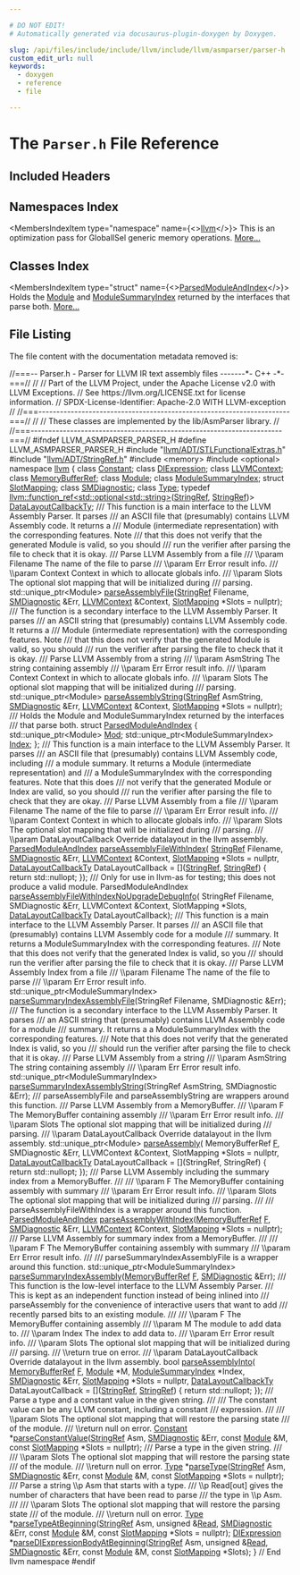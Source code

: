 ```yaml
---

# DO NOT EDIT!
# Automatically generated via docusaurus-plugin-doxygen by Doxygen.

slug: /api/files/include/include/llvm/include/llvm/asmparser/parser-h
custom_edit_url: null
keywords:
  - doxygen
  - reference
  - file

---
```





# The `Parser.h` File Reference

<DoxygenPage pluginConfig={pluginConfig}>



## Included Headers

<IncludesList>
<IncludesListItem
  filePath="llvm/ADT/STLFunctionalExtras.h"
  permalink="/docs/api/files/include/include/llvm/include/llvm/adt/stlfunctionalextras-h"
  isLocal="true" />
<IncludesListItem
  filePath="llvm/ADT/StringRef.h"
  permalink="/docs/api/files/include/include/llvm/include/llvm/adt/stringref-h"
  isLocal="true" />
<IncludesListItem
  filePath="memory"
  permalink=""
  isLocal="false" />
<IncludesListItem
  filePath="optional"
  permalink=""
  isLocal="false" />
</IncludesList>

## Namespaces Index

<MembersIndex>

<MembersIndexItem
  type="namespace"
  name={<><a href="/docs/api/namespaces/llvm">llvm</a></>}>
This is an optimization pass for GlobalISel generic memory operations. <a href="/docs/api/namespaces/llvm/#details">More...</a>
</MembersIndexItem>

</MembersIndex>

## Classes Index

<MembersIndex>

<MembersIndexItem
  type="struct"
  name={<><a href="/docs/api/structs/llvm/parsedmoduleandindex">ParsedModuleAndIndex</a></>}>
Holds the <a href="/docs/api/classes/llvm/module">Module</a> and <a href="/docs/api/classes/llvm/modulesummaryindex">ModuleSummaryIndex</a> returned by the interfaces that parse both. <a href="/docs/api/structs/llvm/parsedmoduleandindex/#details">More...</a>
</MembersIndexItem>

</MembersIndex>


## File Listing

The file content with the documentation metadata removed is:

<ProgramListing>

<Link id="l00001" /><CodeLine lineNumber="1"><Highlight kind="comment">//===-- Parser.h - Parser for LLVM IR text assembly files -------&#42;- C++ -&#42;-===//</Highlight><Highlight kind="normal"></Highlight></CodeLine>
<Link id="l00002" /><CodeLine lineNumber="2"><Highlight kind="normal"></Highlight><Highlight kind="comment">//</Highlight><Highlight kind="normal"></Highlight></CodeLine>
<Link id="l00003" /><CodeLine lineNumber="3"><Highlight kind="normal"></Highlight><Highlight kind="comment">// Part of the LLVM Project, under the Apache License v2.0 with LLVM Exceptions.</Highlight><Highlight kind="normal"></Highlight></CodeLine>
<Link id="l00004" /><CodeLine lineNumber="4"><Highlight kind="normal"></Highlight><Highlight kind="comment">// See https://llvm.org/LICENSE.txt for license information.</Highlight><Highlight kind="normal"></Highlight></CodeLine>
<Link id="l00005" /><CodeLine lineNumber="5"><Highlight kind="normal"></Highlight><Highlight kind="comment">// SPDX-License-Identifier: Apache-2.0 WITH LLVM-exception</Highlight><Highlight kind="normal"></Highlight></CodeLine>
<Link id="l00006" /><CodeLine lineNumber="6"><Highlight kind="normal"></Highlight><Highlight kind="comment">//</Highlight><Highlight kind="normal"></Highlight></CodeLine>
<Link id="l00007" /><CodeLine lineNumber="7"><Highlight kind="normal"></Highlight><Highlight kind="comment">//===----------------------------------------------------------------------===//</Highlight><Highlight kind="normal"></Highlight></CodeLine>
<Link id="l00008" /><CodeLine lineNumber="8"><Highlight kind="normal"></Highlight><Highlight kind="comment">//</Highlight><Highlight kind="normal"></Highlight></CodeLine>
<Link id="l00009" /><CodeLine lineNumber="9"><Highlight kind="normal"></Highlight><Highlight kind="comment">//  These classes are implemented by the lib/AsmParser library.</Highlight><Highlight kind="normal"></Highlight></CodeLine>
<Link id="l00010" /><CodeLine lineNumber="10"><Highlight kind="normal"></Highlight><Highlight kind="comment">//</Highlight><Highlight kind="normal"></Highlight></CodeLine>
<Link id="l00011" /><CodeLine lineNumber="11"><Highlight kind="normal"></Highlight><Highlight kind="comment">//===----------------------------------------------------------------------===//</Highlight><Highlight kind="normal"></Highlight></CodeLine>
<Link id="l00012" /><CodeLine lineNumber="12"><Highlight kind="normal"></Highlight></CodeLine>
<Link id="l00013" /><CodeLine lineNumber="13"><Highlight kind="normal"></Highlight><Highlight kind="preprocessor">#ifndef LLVM&#95;ASMPARSER&#95;PARSER&#95;H</Highlight><Highlight kind="normal"></Highlight></CodeLine>
<Link id="l00014" /><CodeLine lineNumber="14"><Highlight kind="normal"></Highlight><Highlight kind="preprocessor">#define LLVM&#95;ASMPARSER&#95;PARSER&#95;H</Highlight><Highlight kind="normal"></Highlight></CodeLine>
<Link id="l00015" /><CodeLine lineNumber="15"><Highlight kind="normal"></Highlight></CodeLine>
<Link id="l00016" /><CodeLine lineNumber="16"><Highlight kind="normal"></Highlight><Highlight kind="preprocessor">#include &quot;<a href="/docs/api/files/include/include/llvm/include/llvm/adt/stlfunctionalextras-h">llvm/ADT/STLFunctionalExtras.h</a>&quot;</Highlight><Highlight kind="normal"></Highlight></CodeLine>
<Link id="l00017" /><CodeLine lineNumber="17"><Highlight kind="normal"></Highlight><Highlight kind="preprocessor">#include &quot;<a href="/docs/api/files/include/include/llvm/include/llvm/adt/stringref-h">llvm/ADT/StringRef.h</a>&quot;</Highlight><Highlight kind="normal"></Highlight></CodeLine>
<Link id="l00018" /><CodeLine lineNumber="18"><Highlight kind="normal"></Highlight><Highlight kind="preprocessor">#include &lt;memory&gt;</Highlight><Highlight kind="normal"></Highlight></CodeLine>
<Link id="l00019" /><CodeLine lineNumber="19"><Highlight kind="normal"></Highlight><Highlight kind="preprocessor">#include &lt;optional&gt;</Highlight><Highlight kind="normal"></Highlight></CodeLine>
<Link id="l00020" /><CodeLine lineNumber="20"><Highlight kind="normal"></Highlight></CodeLine>
<Link id="l00021" /><CodeLine lineNumber="21"><Highlight kind="normal"></Highlight><Highlight kind="keyword">namespace </Highlight><Highlight kind="normal"><a href="/docs/api/namespaces/llvm">llvm</a> &#123;</Highlight></CodeLine>
<Link id="l00022" /><CodeLine lineNumber="22"><Highlight kind="normal"></Highlight></CodeLine>
<Link id="l00023" /><CodeLine lineNumber="23"><Highlight kind="normal"></Highlight><Highlight kind="keyword">class </Highlight><Highlight kind="normal"><a href="/docs/api/classes/llvm/constant">Constant</a>;</Highlight></CodeLine>
<Link id="l00024" /><CodeLine lineNumber="24"><Highlight kind="normal"></Highlight><Highlight kind="keyword">class </Highlight><Highlight kind="normal"><a href="/docs/api/classes/llvm/diexpression">DIExpression</a>;</Highlight></CodeLine>
<Link id="l00025" /><CodeLine lineNumber="25"><Highlight kind="normal"></Highlight><Highlight kind="keyword">class </Highlight><Highlight kind="normal"><a href="/docs/api/classes/llvm/llvmcontext">LLVMContext</a>;</Highlight></CodeLine>
<Link id="l00026" /><CodeLine lineNumber="26"><Highlight kind="normal"></Highlight><Highlight kind="keyword">class </Highlight><Highlight kind="normal"><a href="/docs/api/classes/llvm/memorybufferref">MemoryBufferRef</a>;</Highlight></CodeLine>
<Link id="l00027" /><CodeLine lineNumber="27"><Highlight kind="normal"></Highlight><Highlight kind="keyword">class </Highlight><Highlight kind="normal"><a href="/docs/api/classes/llvm/module">Module</a>;</Highlight></CodeLine>
<Link id="l00028" /><CodeLine lineNumber="28"><Highlight kind="normal"></Highlight><Highlight kind="keyword">class </Highlight><Highlight kind="normal"><a href="/docs/api/classes/llvm/modulesummaryindex">ModuleSummaryIndex</a>;</Highlight></CodeLine>
<Link id="l00029" /><CodeLine lineNumber="29"><Highlight kind="normal"></Highlight><Highlight kind="keyword">struct </Highlight><Highlight kind="normal"><a href="/docs/api/structs/llvm/slotmapping">SlotMapping</a>;</Highlight></CodeLine>
<Link id="l00030" /><CodeLine lineNumber="30"><Highlight kind="normal"></Highlight><Highlight kind="keyword">class </Highlight><Highlight kind="normal"><a href="/docs/api/classes/llvm/smdiagnostic">SMDiagnostic</a>;</Highlight></CodeLine>
<Link id="l00031" /><CodeLine lineNumber="31"><Highlight kind="normal"></Highlight><Highlight kind="keyword">class </Highlight><Highlight kind="normal"><a href="/docs/api/classes/llvm/type">Type</a>;</Highlight></CodeLine>
<Link id="l00032" /><CodeLine lineNumber="32"><Highlight kind="normal"></Highlight></CodeLine>
<Link id="l00033" /><CodeLine lineNumber="33"><Highlight kind="normal"></Highlight><Highlight kind="keyword">typedef</Highlight><Highlight kind="normal"> <a href="/docs/api/classes/llvm/function-ref">llvm::function&#95;ref&lt;std::optional&lt;std::string&gt;</a>(<a href="/docs/api/classes/llvm/stringref">StringRef</a>, <a href="/docs/api/classes/llvm/stringref">StringRef</a>)&gt;</Highlight></CodeLine>
<Link id="l00034" /><CodeLine lineNumber="34" lineLink="/docs/api/namespaces/llvm/#aa50ec5faa5aae091f99b0f840f58a379"><Highlight kind="normal">    <a href="/docs/api/namespaces/llvm/#aa50ec5faa5aae091f99b0f840f58a379">DataLayoutCallbackTy</a>;</Highlight></CodeLine>
<Link id="l00035" /><CodeLine lineNumber="35"><Highlight kind="normal"></Highlight><Highlight kind="comment"></Highlight></CodeLine>
<Link id="l00036" /><CodeLine lineNumber="36"><Highlight kind="comment">/// This function is a main interface to the LLVM Assembly Parser. It parses</Highlight></CodeLine>
<Link id="l00037" /><CodeLine lineNumber="37"><Highlight kind="comment">/// an ASCII file that (presumably) contains LLVM Assembly code. It returns a</Highlight></CodeLine>
<Link id="l00038" /><CodeLine lineNumber="38"><Highlight kind="comment">/// Module (intermediate representation) with the corresponding features. Note</Highlight></CodeLine>
<Link id="l00039" /><CodeLine lineNumber="39"><Highlight kind="comment">/// that this does not verify that the generated Module is valid, so you should</Highlight></CodeLine>
<Link id="l00040" /><CodeLine lineNumber="40"><Highlight kind="comment">/// run the verifier after parsing the file to check that it is okay.</Highlight></CodeLine>
<Link id="l00041" /><CodeLine lineNumber="41"><Highlight kind="comment">/// Parse LLVM Assembly from a file</Highlight></CodeLine>
<Link id="l00042" /><CodeLine lineNumber="42"><Highlight kind="comment">/// \\param Filename The name of the file to parse</Highlight></CodeLine>
<Link id="l00043" /><CodeLine lineNumber="43"><Highlight kind="comment">/// \\param Err Error result info.</Highlight></CodeLine>
<Link id="l00044" /><CodeLine lineNumber="44"><Highlight kind="comment">/// \\param Context Context in which to allocate globals info.</Highlight></CodeLine>
<Link id="l00045" /><CodeLine lineNumber="45"><Highlight kind="comment">/// \\param Slots The optional slot mapping that will be initialized during</Highlight></CodeLine>
<Link id="l00046" /><CodeLine lineNumber="46"><Highlight kind="comment">///              parsing.</Highlight><Highlight kind="normal"></Highlight></CodeLine>
<Link id="l00047" /><CodeLine lineNumber="47"><Highlight kind="normal">std::unique&#95;ptr&lt;Module&gt; <a href="/docs/api/namespaces/llvm/#ab9a2a0bea39c1731326a7e3504cba4da">parseAssemblyFile</a>(<a href="/docs/api/classes/llvm/stringref">StringRef</a> Filename, <a href="/docs/api/classes/llvm/smdiagnostic">SMDiagnostic</a> &amp;Err,</Highlight></CodeLine>
<Link id="l00048" /><CodeLine lineNumber="48"><Highlight kind="normal">                                          <a href="/docs/api/classes/llvm/llvmcontext">LLVMContext</a> &amp;Context,</Highlight></CodeLine>
<Link id="l00049" /><CodeLine lineNumber="49"><Highlight kind="normal">                                          <a href="/docs/api/structs/llvm/slotmapping">SlotMapping</a> &#42;Slots = </Highlight><Highlight kind="keyword">nullptr</Highlight><Highlight kind="normal">);</Highlight></CodeLine>
<Link id="l00050" /><CodeLine lineNumber="50"><Highlight kind="normal"></Highlight><Highlight kind="comment"></Highlight></CodeLine>
<Link id="l00051" /><CodeLine lineNumber="51"><Highlight kind="comment">/// The function is a secondary interface to the LLVM Assembly Parser. It parses</Highlight></CodeLine>
<Link id="l00052" /><CodeLine lineNumber="52"><Highlight kind="comment">/// an ASCII string that (presumably) contains LLVM Assembly code. It returns a</Highlight></CodeLine>
<Link id="l00053" /><CodeLine lineNumber="53"><Highlight kind="comment">/// Module (intermediate representation) with the corresponding features. Note</Highlight></CodeLine>
<Link id="l00054" /><CodeLine lineNumber="54"><Highlight kind="comment">/// that this does not verify that the generated Module is valid, so you should</Highlight></CodeLine>
<Link id="l00055" /><CodeLine lineNumber="55"><Highlight kind="comment">/// run the verifier after parsing the file to check that it is okay.</Highlight></CodeLine>
<Link id="l00056" /><CodeLine lineNumber="56"><Highlight kind="comment">/// Parse LLVM Assembly from a string</Highlight></CodeLine>
<Link id="l00057" /><CodeLine lineNumber="57"><Highlight kind="comment">/// \\param AsmString The string containing assembly</Highlight></CodeLine>
<Link id="l00058" /><CodeLine lineNumber="58"><Highlight kind="comment">/// \\param Err Error result info.</Highlight></CodeLine>
<Link id="l00059" /><CodeLine lineNumber="59"><Highlight kind="comment">/// \\param Context Context in which to allocate globals info.</Highlight></CodeLine>
<Link id="l00060" /><CodeLine lineNumber="60"><Highlight kind="comment">/// \\param Slots The optional slot mapping that will be initialized during</Highlight></CodeLine>
<Link id="l00061" /><CodeLine lineNumber="61"><Highlight kind="comment">///              parsing.</Highlight><Highlight kind="normal"></Highlight></CodeLine>
<Link id="l00062" /><CodeLine lineNumber="62"><Highlight kind="normal">std::unique&#95;ptr&lt;Module&gt; <a href="/docs/api/namespaces/llvm/#a3530097f4163a76e874c50ef0b9b99d1">parseAssemblyString</a>(<a href="/docs/api/classes/llvm/stringref">StringRef</a> AsmString,</Highlight></CodeLine>
<Link id="l00063" /><CodeLine lineNumber="63"><Highlight kind="normal">                                            <a href="/docs/api/classes/llvm/smdiagnostic">SMDiagnostic</a> &amp;Err,</Highlight></CodeLine>
<Link id="l00064" /><CodeLine lineNumber="64"><Highlight kind="normal">                                            <a href="/docs/api/classes/llvm/llvmcontext">LLVMContext</a> &amp;Context,</Highlight></CodeLine>
<Link id="l00065" /><CodeLine lineNumber="65"><Highlight kind="normal">                                            <a href="/docs/api/structs/llvm/slotmapping">SlotMapping</a> &#42;Slots = </Highlight><Highlight kind="keyword">nullptr</Highlight><Highlight kind="normal">);</Highlight></CodeLine>
<Link id="l00066" /><CodeLine lineNumber="66"><Highlight kind="normal"></Highlight><Highlight kind="comment"></Highlight></CodeLine>
<Link id="l00067" /><CodeLine lineNumber="67"><Highlight kind="comment">/// Holds the Module and ModuleSummaryIndex returned by the interfaces</Highlight></CodeLine>
<Link id="l00068" /><CodeLine lineNumber="68"><Highlight kind="comment">/// that parse both.</Highlight><Highlight kind="normal"></Highlight></CodeLine>
<Link id="l00069" /><CodeLine lineNumber="69" lineLink="/docs/api/structs/llvm/parsedmoduleandindex"><Highlight kind="normal"></Highlight><Highlight kind="keyword">struct </Highlight><Highlight kind="normal"><a href="/docs/api/structs/llvm/parsedmoduleandindex">ParsedModuleAndIndex</a> &#123;</Highlight></CodeLine>
<Link id="l00070" /><CodeLine lineNumber="70" lineLink="/docs/api/structs/llvm/parsedmoduleandindex/#a64ffe2aab2c4e490cce19db1a2c134fa"><Highlight kind="normal">  std::unique&#95;ptr&lt;Module&gt; <a href="/docs/api/structs/llvm/parsedmoduleandindex/#a64ffe2aab2c4e490cce19db1a2c134fa">Mod</a>;</Highlight></CodeLine>
<Link id="l00071" /><CodeLine lineNumber="71" lineLink="/docs/api/structs/llvm/parsedmoduleandindex/#a958746b942b5084c818a6b6618ea8d67"><Highlight kind="normal">  std::unique&#95;ptr&lt;ModuleSummaryIndex&gt; <a href="/docs/api/structs/llvm/parsedmoduleandindex/#a958746b942b5084c818a6b6618ea8d67">Index</a>;</Highlight></CodeLine>
<Link id="l00072" /><CodeLine lineNumber="72"><Highlight kind="normal">&#125;;</Highlight></CodeLine>
<Link id="l00073" /><CodeLine lineNumber="73"><Highlight kind="normal"></Highlight><Highlight kind="comment"></Highlight></CodeLine>
<Link id="l00074" /><CodeLine lineNumber="74"><Highlight kind="comment">/// This function is a main interface to the LLVM Assembly Parser. It parses</Highlight></CodeLine>
<Link id="l00075" /><CodeLine lineNumber="75"><Highlight kind="comment">/// an ASCII file that (presumably) contains LLVM Assembly code, including</Highlight></CodeLine>
<Link id="l00076" /><CodeLine lineNumber="76"><Highlight kind="comment">/// a module summary. It returns a Module (intermediate representation) and</Highlight></CodeLine>
<Link id="l00077" /><CodeLine lineNumber="77"><Highlight kind="comment">/// a ModuleSummaryIndex with the corresponding features. Note that this does</Highlight></CodeLine>
<Link id="l00078" /><CodeLine lineNumber="78"><Highlight kind="comment">/// not verify that the generated Module or Index are valid, so you should</Highlight></CodeLine>
<Link id="l00079" /><CodeLine lineNumber="79"><Highlight kind="comment">/// run the verifier after parsing the file to check that they are okay.</Highlight></CodeLine>
<Link id="l00080" /><CodeLine lineNumber="80"><Highlight kind="comment">/// Parse LLVM Assembly from a file</Highlight></CodeLine>
<Link id="l00081" /><CodeLine lineNumber="81"><Highlight kind="comment">/// \\param Filename The name of the file to parse</Highlight></CodeLine>
<Link id="l00082" /><CodeLine lineNumber="82"><Highlight kind="comment">/// \\param Err Error result info.</Highlight></CodeLine>
<Link id="l00083" /><CodeLine lineNumber="83"><Highlight kind="comment">/// \\param Context Context in which to allocate globals info.</Highlight></CodeLine>
<Link id="l00084" /><CodeLine lineNumber="84"><Highlight kind="comment">/// \\param Slots The optional slot mapping that will be initialized during</Highlight></CodeLine>
<Link id="l00085" /><CodeLine lineNumber="85"><Highlight kind="comment">///              parsing.</Highlight></CodeLine>
<Link id="l00086" /><CodeLine lineNumber="86"><Highlight kind="comment">/// \\param DataLayoutCallback Override datalayout in the llvm assembly.</Highlight><Highlight kind="normal"></Highlight></CodeLine>
<Link id="l00087" /><CodeLine lineNumber="87"><Highlight kind="normal"><a href="/docs/api/structs/llvm/parsedmoduleandindex">ParsedModuleAndIndex</a> <a href="/docs/api/namespaces/llvm/#af25a236164a597a9e9ceb43a4f5cfd1b">parseAssemblyFileWithIndex</a>(</Highlight></CodeLine>
<Link id="l00088" /><CodeLine lineNumber="88"><Highlight kind="normal">    <a href="/docs/api/classes/llvm/stringref">StringRef</a> Filename, <a href="/docs/api/classes/llvm/smdiagnostic">SMDiagnostic</a> &amp;Err, <a href="/docs/api/classes/llvm/llvmcontext">LLVMContext</a> &amp;Context,</Highlight></CodeLine>
<Link id="l00089" /><CodeLine lineNumber="89"><Highlight kind="normal">    <a href="/docs/api/structs/llvm/slotmapping">SlotMapping</a> &#42;Slots = </Highlight><Highlight kind="keyword">nullptr</Highlight><Highlight kind="normal">,</Highlight></CodeLine>
<Link id="l00090" /><CodeLine lineNumber="90"><Highlight kind="normal">    <a href="/docs/api/namespaces/llvm/#aa50ec5faa5aae091f99b0f840f58a379">DataLayoutCallbackTy</a> DataLayoutCallback = &#91;&#93;(<a href="/docs/api/classes/llvm/stringref">StringRef</a>, <a href="/docs/api/classes/llvm/stringref">StringRef</a>) &#123;</Highlight></CodeLine>
<Link id="l00091" /><CodeLine lineNumber="91"><Highlight kind="normal">      </Highlight><Highlight kind="keywordflow">return</Highlight><Highlight kind="normal"> std::nullopt;</Highlight></CodeLine>
<Link id="l00092" /><CodeLine lineNumber="92"><Highlight kind="normal">    &#125;);</Highlight></CodeLine>
<Link id="l00093" /><CodeLine lineNumber="93"><Highlight kind="normal"></Highlight><Highlight kind="comment"></Highlight></CodeLine>
<Link id="l00094" /><CodeLine lineNumber="94"><Highlight kind="comment">/// Only for use in llvm-as for testing; this does not produce a valid module.</Highlight><Highlight kind="normal"></Highlight></CodeLine>
<Link id="l00095" /><CodeLine lineNumber="95"><Highlight kind="normal">ParsedModuleAndIndex <a href="/docs/api/namespaces/llvm/#a75d2ae4c1e49335253a2569d4dcd98ec">parseAssemblyFileWithIndexNoUpgradeDebugInfo</a>(</Highlight></CodeLine>
<Link id="l00096" /><CodeLine lineNumber="96"><Highlight kind="normal">    StringRef Filename, SMDiagnostic &amp;Err, LLVMContext &amp;Context,</Highlight></CodeLine>
<Link id="l00097" /><CodeLine lineNumber="97"><Highlight kind="normal">    SlotMapping &#42;Slots, <a href="/docs/api/namespaces/llvm/#aa50ec5faa5aae091f99b0f840f58a379">DataLayoutCallbackTy</a> DataLayoutCallback);</Highlight></CodeLine>
<Link id="l00098" /><CodeLine lineNumber="98"><Highlight kind="normal"></Highlight><Highlight kind="comment"></Highlight></CodeLine>
<Link id="l00099" /><CodeLine lineNumber="99"><Highlight kind="comment">/// This function is a main interface to the LLVM Assembly Parser. It parses</Highlight></CodeLine>
<Link id="l00100" /><CodeLine lineNumber="100"><Highlight kind="comment">/// an ASCII file that (presumably) contains LLVM Assembly code for a module</Highlight></CodeLine>
<Link id="l00101" /><CodeLine lineNumber="101"><Highlight kind="comment">/// summary. It returns a ModuleSummaryIndex with the corresponding features.</Highlight></CodeLine>
<Link id="l00102" /><CodeLine lineNumber="102"><Highlight kind="comment">/// Note that this does not verify that the generated Index is valid, so you</Highlight></CodeLine>
<Link id="l00103" /><CodeLine lineNumber="103"><Highlight kind="comment">/// should run the verifier after parsing the file to check that it is okay.</Highlight></CodeLine>
<Link id="l00104" /><CodeLine lineNumber="104"><Highlight kind="comment">/// Parse LLVM Assembly Index from a file</Highlight></CodeLine>
<Link id="l00105" /><CodeLine lineNumber="105"><Highlight kind="comment">/// \\param Filename The name of the file to parse</Highlight></CodeLine>
<Link id="l00106" /><CodeLine lineNumber="106"><Highlight kind="comment">/// \\param Err Error result info.</Highlight><Highlight kind="normal"></Highlight></CodeLine>
<Link id="l00107" /><CodeLine lineNumber="107"><Highlight kind="normal">std::unique&#95;ptr&lt;ModuleSummaryIndex&gt;</Highlight></CodeLine>
<Link id="l00108" /><CodeLine lineNumber="108"><Highlight kind="normal"><a href="/docs/api/namespaces/llvm/#a65a056610f168d74a85291f1c00c6d7a">parseSummaryIndexAssemblyFile</a>(StringRef Filename, SMDiagnostic &amp;Err);</Highlight></CodeLine>
<Link id="l00109" /><CodeLine lineNumber="109"><Highlight kind="normal"></Highlight><Highlight kind="comment"></Highlight></CodeLine>
<Link id="l00110" /><CodeLine lineNumber="110"><Highlight kind="comment">/// The function is a secondary interface to the LLVM Assembly Parser. It parses</Highlight></CodeLine>
<Link id="l00111" /><CodeLine lineNumber="111"><Highlight kind="comment">/// an ASCII string that (presumably) contains LLVM Assembly code for a module</Highlight></CodeLine>
<Link id="l00112" /><CodeLine lineNumber="112"><Highlight kind="comment">/// summary. It returns a a ModuleSummaryIndex with the corresponding features.</Highlight></CodeLine>
<Link id="l00113" /><CodeLine lineNumber="113"><Highlight kind="comment">/// Note that this does not verify that the generated Index is valid, so you</Highlight></CodeLine>
<Link id="l00114" /><CodeLine lineNumber="114"><Highlight kind="comment">/// should run the verifier after parsing the file to check that it is okay.</Highlight></CodeLine>
<Link id="l00115" /><CodeLine lineNumber="115"><Highlight kind="comment">/// Parse LLVM Assembly from a string</Highlight></CodeLine>
<Link id="l00116" /><CodeLine lineNumber="116"><Highlight kind="comment">/// \\param AsmString The string containing assembly</Highlight></CodeLine>
<Link id="l00117" /><CodeLine lineNumber="117"><Highlight kind="comment">/// \\param Err Error result info.</Highlight><Highlight kind="normal"></Highlight></CodeLine>
<Link id="l00118" /><CodeLine lineNumber="118"><Highlight kind="normal">std::unique&#95;ptr&lt;ModuleSummaryIndex&gt;</Highlight></CodeLine>
<Link id="l00119" /><CodeLine lineNumber="119"><Highlight kind="normal"><a href="/docs/api/namespaces/llvm/#a103517ee02e50f95cc1d3dc5d5a2560b">parseSummaryIndexAssemblyString</a>(StringRef AsmString, SMDiagnostic &amp;Err);</Highlight></CodeLine>
<Link id="l00120" /><CodeLine lineNumber="120"><Highlight kind="normal"></Highlight><Highlight kind="comment"></Highlight></CodeLine>
<Link id="l00121" /><CodeLine lineNumber="121"><Highlight kind="comment">/// parseAssemblyFile and parseAssemblyString are wrappers around this function.</Highlight></CodeLine>
<Link id="l00122" /><CodeLine lineNumber="122"><Highlight kind="comment">/// Parse LLVM Assembly from a MemoryBuffer.</Highlight></CodeLine>
<Link id="l00123" /><CodeLine lineNumber="123"><Highlight kind="comment">/// \\param F The MemoryBuffer containing assembly</Highlight></CodeLine>
<Link id="l00124" /><CodeLine lineNumber="124"><Highlight kind="comment">/// \\param Err Error result info.</Highlight></CodeLine>
<Link id="l00125" /><CodeLine lineNumber="125"><Highlight kind="comment">/// \\param Slots The optional slot mapping that will be initialized during</Highlight></CodeLine>
<Link id="l00126" /><CodeLine lineNumber="126"><Highlight kind="comment">///              parsing.</Highlight></CodeLine>
<Link id="l00127" /><CodeLine lineNumber="127"><Highlight kind="comment">/// \\param DataLayoutCallback Override datalayout in the llvm assembly.</Highlight><Highlight kind="normal"></Highlight></CodeLine>
<Link id="l00128" /><CodeLine lineNumber="128"><Highlight kind="normal">std::unique&#95;ptr&lt;Module&gt; <a href="/docs/api/namespaces/llvm/#aacd73143fc1dac7545bf6cfc42ffe112">parseAssembly</a>(</Highlight></CodeLine>
<Link id="l00129" /><CodeLine lineNumber="129"><Highlight kind="normal">    MemoryBufferRef <a href="/docs/api/files/lib/lib/support/md5-cpp/#a96d73bbd7af15cb1fc38c3f4a3bd82e9">F</a>, SMDiagnostic &amp;Err, LLVMContext &amp;Context,</Highlight></CodeLine>
<Link id="l00130" /><CodeLine lineNumber="130"><Highlight kind="normal">    SlotMapping &#42;Slots = </Highlight><Highlight kind="keyword">nullptr</Highlight><Highlight kind="normal">,</Highlight></CodeLine>
<Link id="l00131" /><CodeLine lineNumber="131"><Highlight kind="normal">    <a href="/docs/api/namespaces/llvm/#aa50ec5faa5aae091f99b0f840f58a379">DataLayoutCallbackTy</a> DataLayoutCallback = &#91;&#93;(StringRef, StringRef) &#123;</Highlight></CodeLine>
<Link id="l00132" /><CodeLine lineNumber="132"><Highlight kind="normal">      </Highlight><Highlight kind="keywordflow">return</Highlight><Highlight kind="normal"> std::nullopt;</Highlight></CodeLine>
<Link id="l00133" /><CodeLine lineNumber="133"><Highlight kind="normal">    &#125;);</Highlight></CodeLine>
<Link id="l00134" /><CodeLine lineNumber="134"><Highlight kind="normal"></Highlight><Highlight kind="comment"></Highlight></CodeLine>
<Link id="l00135" /><CodeLine lineNumber="135"><Highlight kind="comment">/// Parse LLVM Assembly including the summary index from a MemoryBuffer.</Highlight></CodeLine>
<Link id="l00136" /><CodeLine lineNumber="136"><Highlight kind="comment">///</Highlight></CodeLine>
<Link id="l00137" /><CodeLine lineNumber="137"><Highlight kind="comment">/// \\param F The MemoryBuffer containing assembly with summary</Highlight></CodeLine>
<Link id="l00138" /><CodeLine lineNumber="138"><Highlight kind="comment">/// \\param Err Error result info.</Highlight></CodeLine>
<Link id="l00139" /><CodeLine lineNumber="139"><Highlight kind="comment">/// \\param Slots The optional slot mapping that will be initialized during</Highlight></CodeLine>
<Link id="l00140" /><CodeLine lineNumber="140"><Highlight kind="comment">///              parsing.</Highlight></CodeLine>
<Link id="l00141" /><CodeLine lineNumber="141"><Highlight kind="comment">///</Highlight></CodeLine>
<Link id="l00142" /><CodeLine lineNumber="142"><Highlight kind="comment">/// parseAssemblyFileWithIndex is a wrapper around this function.</Highlight><Highlight kind="normal"></Highlight></CodeLine>
<Link id="l00143" /><CodeLine lineNumber="143"><Highlight kind="normal"><a href="/docs/api/structs/llvm/parsedmoduleandindex">ParsedModuleAndIndex</a> <a href="/docs/api/namespaces/llvm/#ab1041a5a70dd1b5246ecb39f46a70a2f">parseAssemblyWithIndex</a>(<a href="/docs/api/classes/llvm/memorybufferref">MemoryBufferRef</a> <a href="/docs/api/files/lib/lib/support/md5-cpp/#a96d73bbd7af15cb1fc38c3f4a3bd82e9">F</a>,</Highlight></CodeLine>
<Link id="l00144" /><CodeLine lineNumber="144"><Highlight kind="normal">                                            <a href="/docs/api/classes/llvm/smdiagnostic">SMDiagnostic</a> &amp;Err,</Highlight></CodeLine>
<Link id="l00145" /><CodeLine lineNumber="145"><Highlight kind="normal">                                            <a href="/docs/api/classes/llvm/llvmcontext">LLVMContext</a> &amp;Context,</Highlight></CodeLine>
<Link id="l00146" /><CodeLine lineNumber="146"><Highlight kind="normal">                                            <a href="/docs/api/structs/llvm/slotmapping">SlotMapping</a> &#42;Slots = </Highlight><Highlight kind="keyword">nullptr</Highlight><Highlight kind="normal">);</Highlight></CodeLine>
<Link id="l00147" /><CodeLine lineNumber="147"><Highlight kind="normal"></Highlight><Highlight kind="comment"></Highlight></CodeLine>
<Link id="l00148" /><CodeLine lineNumber="148"><Highlight kind="comment">/// Parse LLVM Assembly for summary index from a MemoryBuffer.</Highlight></CodeLine>
<Link id="l00149" /><CodeLine lineNumber="149"><Highlight kind="comment">///</Highlight></CodeLine>
<Link id="l00150" /><CodeLine lineNumber="150"><Highlight kind="comment">/// \\param F The MemoryBuffer containing assembly with summary</Highlight></CodeLine>
<Link id="l00151" /><CodeLine lineNumber="151"><Highlight kind="comment">/// \\param Err Error result info.</Highlight></CodeLine>
<Link id="l00152" /><CodeLine lineNumber="152"><Highlight kind="comment">///</Highlight></CodeLine>
<Link id="l00153" /><CodeLine lineNumber="153"><Highlight kind="comment">/// parseSummaryIndexAssemblyFile is a wrapper around this function.</Highlight><Highlight kind="normal"></Highlight></CodeLine>
<Link id="l00154" /><CodeLine lineNumber="154"><Highlight kind="normal">std::unique&#95;ptr&lt;ModuleSummaryIndex&gt;</Highlight></CodeLine>
<Link id="l00155" /><CodeLine lineNumber="155"><Highlight kind="normal"><a href="/docs/api/namespaces/llvm/#af36afc49ebf4c466393ee9e5bff963e8">parseSummaryIndexAssembly</a>(<a href="/docs/api/classes/llvm/memorybufferref">MemoryBufferRef</a> <a href="/docs/api/files/lib/lib/support/md5-cpp/#a96d73bbd7af15cb1fc38c3f4a3bd82e9">F</a>, <a href="/docs/api/classes/llvm/smdiagnostic">SMDiagnostic</a> &amp;Err);</Highlight></CodeLine>
<Link id="l00156" /><CodeLine lineNumber="156"><Highlight kind="normal"></Highlight><Highlight kind="comment"></Highlight></CodeLine>
<Link id="l00157" /><CodeLine lineNumber="157"><Highlight kind="comment">/// This function is the low-level interface to the LLVM Assembly Parser.</Highlight></CodeLine>
<Link id="l00158" /><CodeLine lineNumber="158"><Highlight kind="comment">/// This is kept as an independent function instead of being inlined into</Highlight></CodeLine>
<Link id="l00159" /><CodeLine lineNumber="159"><Highlight kind="comment">/// parseAssembly for the convenience of interactive users that want to add</Highlight></CodeLine>
<Link id="l00160" /><CodeLine lineNumber="160"><Highlight kind="comment">/// recently parsed bits to an existing module.</Highlight></CodeLine>
<Link id="l00161" /><CodeLine lineNumber="161"><Highlight kind="comment">///</Highlight></CodeLine>
<Link id="l00162" /><CodeLine lineNumber="162"><Highlight kind="comment">/// \\param F The MemoryBuffer containing assembly</Highlight></CodeLine>
<Link id="l00163" /><CodeLine lineNumber="163"><Highlight kind="comment">/// \\param M The module to add data to.</Highlight></CodeLine>
<Link id="l00164" /><CodeLine lineNumber="164"><Highlight kind="comment">/// \\param Index The index to add data to.</Highlight></CodeLine>
<Link id="l00165" /><CodeLine lineNumber="165"><Highlight kind="comment">/// \\param Err Error result info.</Highlight></CodeLine>
<Link id="l00166" /><CodeLine lineNumber="166"><Highlight kind="comment">/// \\param Slots The optional slot mapping that will be initialized during</Highlight></CodeLine>
<Link id="l00167" /><CodeLine lineNumber="167"><Highlight kind="comment">///              parsing.</Highlight></CodeLine>
<Link id="l00168" /><CodeLine lineNumber="168"><Highlight kind="comment">/// \\return true on error.</Highlight></CodeLine>
<Link id="l00169" /><CodeLine lineNumber="169"><Highlight kind="comment">/// \\param DataLayoutCallback Override datalayout in the llvm assembly.</Highlight><Highlight kind="normal"></Highlight></CodeLine>
<Link id="l00170" /><CodeLine lineNumber="170"><Highlight kind="normal"></Highlight><Highlight kind="keywordtype">bool</Highlight><Highlight kind="normal"> <a href="/docs/api/namespaces/llvm/#ab372f737009f5f2e40d28dbc9066313e">parseAssemblyInto</a>(</Highlight></CodeLine>
<Link id="l00171" /><CodeLine lineNumber="171"><Highlight kind="normal">    <a href="/docs/api/classes/llvm/memorybufferref">MemoryBufferRef</a> <a href="/docs/api/files/lib/lib/support/md5-cpp/#a96d73bbd7af15cb1fc38c3f4a3bd82e9">F</a>, <a href="/docs/api/classes/llvm/module">Module</a> &#42;M, <a href="/docs/api/classes/llvm/modulesummaryindex">ModuleSummaryIndex</a> &#42;Index, <a href="/docs/api/classes/llvm/smdiagnostic">SMDiagnostic</a> &amp;Err,</Highlight></CodeLine>
<Link id="l00172" /><CodeLine lineNumber="172"><Highlight kind="normal">    <a href="/docs/api/structs/llvm/slotmapping">SlotMapping</a> &#42;Slots = </Highlight><Highlight kind="keyword">nullptr</Highlight><Highlight kind="normal">,</Highlight></CodeLine>
<Link id="l00173" /><CodeLine lineNumber="173"><Highlight kind="normal">    <a href="/docs/api/namespaces/llvm/#aa50ec5faa5aae091f99b0f840f58a379">DataLayoutCallbackTy</a> DataLayoutCallback = &#91;&#93;(<a href="/docs/api/classes/llvm/stringref">StringRef</a>, <a href="/docs/api/classes/llvm/stringref">StringRef</a>) &#123;</Highlight></CodeLine>
<Link id="l00174" /><CodeLine lineNumber="174"><Highlight kind="normal">      </Highlight><Highlight kind="keywordflow">return</Highlight><Highlight kind="normal"> std::nullopt;</Highlight></CodeLine>
<Link id="l00175" /><CodeLine lineNumber="175"><Highlight kind="normal">    &#125;);</Highlight></CodeLine>
<Link id="l00176" /><CodeLine lineNumber="176"><Highlight kind="normal"></Highlight><Highlight kind="comment"></Highlight></CodeLine>
<Link id="l00177" /><CodeLine lineNumber="177"><Highlight kind="comment">/// Parse a type and a constant value in the given string.</Highlight></CodeLine>
<Link id="l00178" /><CodeLine lineNumber="178"><Highlight kind="comment">///</Highlight></CodeLine>
<Link id="l00179" /><CodeLine lineNumber="179"><Highlight kind="comment">/// The constant value can be any LLVM constant, including a constant</Highlight></CodeLine>
<Link id="l00180" /><CodeLine lineNumber="180"><Highlight kind="comment">/// expression.</Highlight></CodeLine>
<Link id="l00181" /><CodeLine lineNumber="181"><Highlight kind="comment">///</Highlight></CodeLine>
<Link id="l00182" /><CodeLine lineNumber="182"><Highlight kind="comment">/// \\param Slots The optional slot mapping that will restore the parsing state</Highlight></CodeLine>
<Link id="l00183" /><CodeLine lineNumber="183"><Highlight kind="comment">/// of the module.</Highlight></CodeLine>
<Link id="l00184" /><CodeLine lineNumber="184"><Highlight kind="comment">/// \\return null on error.</Highlight><Highlight kind="normal"></Highlight></CodeLine>
<Link id="l00185" /><CodeLine lineNumber="185"><Highlight kind="normal"><a href="/docs/api/classes/llvm/constant">Constant</a> &#42;<a href="/docs/api/namespaces/llvm/#abf2c472d771169c6100c6302079309da">parseConstantValue</a>(<a href="/docs/api/classes/llvm/stringref">StringRef</a> Asm, <a href="/docs/api/classes/llvm/smdiagnostic">SMDiagnostic</a> &amp;Err, </Highlight><Highlight kind="keyword">const</Highlight><Highlight kind="normal"> <a href="/docs/api/classes/llvm/module">Module</a> &amp;M,</Highlight></CodeLine>
<Link id="l00186" /><CodeLine lineNumber="186"><Highlight kind="normal">                             </Highlight><Highlight kind="keyword">const</Highlight><Highlight kind="normal"> <a href="/docs/api/structs/llvm/slotmapping">SlotMapping</a> &#42;Slots = </Highlight><Highlight kind="keyword">nullptr</Highlight><Highlight kind="normal">);</Highlight></CodeLine>
<Link id="l00187" /><CodeLine lineNumber="187"><Highlight kind="normal"></Highlight><Highlight kind="comment"></Highlight></CodeLine>
<Link id="l00188" /><CodeLine lineNumber="188"><Highlight kind="comment">/// Parse a type in the given string.</Highlight></CodeLine>
<Link id="l00189" /><CodeLine lineNumber="189"><Highlight kind="comment">///</Highlight></CodeLine>
<Link id="l00190" /><CodeLine lineNumber="190"><Highlight kind="comment">/// \\param Slots The optional slot mapping that will restore the parsing state</Highlight></CodeLine>
<Link id="l00191" /><CodeLine lineNumber="191"><Highlight kind="comment">/// of the module.</Highlight></CodeLine>
<Link id="l00192" /><CodeLine lineNumber="192"><Highlight kind="comment">/// \\return null on error.</Highlight><Highlight kind="normal"></Highlight></CodeLine>
<Link id="l00193" /><CodeLine lineNumber="193"><Highlight kind="normal"><a href="/docs/api/classes/llvm/type">Type</a> &#42;<a href="/docs/api/namespaces/llvm/#add17c7296500b889d12eb44d547a59ba">parseType</a>(<a href="/docs/api/classes/llvm/stringref">StringRef</a> Asm, <a href="/docs/api/classes/llvm/smdiagnostic">SMDiagnostic</a> &amp;Err, </Highlight><Highlight kind="keyword">const</Highlight><Highlight kind="normal"> <a href="/docs/api/classes/llvm/module">Module</a> &amp;M,</Highlight></CodeLine>
<Link id="l00194" /><CodeLine lineNumber="194"><Highlight kind="normal">                </Highlight><Highlight kind="keyword">const</Highlight><Highlight kind="normal"> <a href="/docs/api/structs/llvm/slotmapping">SlotMapping</a> &#42;Slots = </Highlight><Highlight kind="keyword">nullptr</Highlight><Highlight kind="normal">);</Highlight></CodeLine>
<Link id="l00195" /><CodeLine lineNumber="195"><Highlight kind="normal"></Highlight><Highlight kind="comment"></Highlight></CodeLine>
<Link id="l00196" /><CodeLine lineNumber="196"><Highlight kind="comment">/// Parse a string \\p Asm that starts with a type.</Highlight></CodeLine>
<Link id="l00197" /><CodeLine lineNumber="197"><Highlight kind="comment">/// \\p Read&#91;out&#93; gives the number of characters that have been read to parse</Highlight></CodeLine>
<Link id="l00198" /><CodeLine lineNumber="198"><Highlight kind="comment">/// the type in \\p Asm.</Highlight></CodeLine>
<Link id="l00199" /><CodeLine lineNumber="199"><Highlight kind="comment">///</Highlight></CodeLine>
<Link id="l00200" /><CodeLine lineNumber="200"><Highlight kind="comment">/// \\param Slots The optional slot mapping that will restore the parsing state</Highlight></CodeLine>
<Link id="l00201" /><CodeLine lineNumber="201"><Highlight kind="comment">/// of the module.</Highlight></CodeLine>
<Link id="l00202" /><CodeLine lineNumber="202"><Highlight kind="comment">/// \\return null on error.</Highlight><Highlight kind="normal"></Highlight></CodeLine>
<Link id="l00203" /><CodeLine lineNumber="203"><Highlight kind="normal"><a href="/docs/api/classes/llvm/type">Type</a> &#42;<a href="/docs/api/namespaces/llvm/#a35d32e57764638fe887f59392490e49c">parseTypeAtBeginning</a>(<a href="/docs/api/classes/llvm/stringref">StringRef</a> Asm, </Highlight><Highlight kind="keywordtype">unsigned</Highlight><Highlight kind="normal"> &amp;<a href="/docs/api/namespaces/llvm/#a171c000a87a56f9b4c9b4e3f43c5facfa33af1aad55fa136e2ab54409f4b4891f">Read</a>, <a href="/docs/api/classes/llvm/smdiagnostic">SMDiagnostic</a> &amp;Err,</Highlight></CodeLine>
<Link id="l00204" /><CodeLine lineNumber="204"><Highlight kind="normal">                           </Highlight><Highlight kind="keyword">const</Highlight><Highlight kind="normal"> <a href="/docs/api/classes/llvm/module">Module</a> &amp;M, </Highlight><Highlight kind="keyword">const</Highlight><Highlight kind="normal"> <a href="/docs/api/structs/llvm/slotmapping">SlotMapping</a> &#42;Slots = </Highlight><Highlight kind="keyword">nullptr</Highlight><Highlight kind="normal">);</Highlight></CodeLine>
<Link id="l00205" /><CodeLine lineNumber="205"><Highlight kind="normal"></Highlight></CodeLine>
<Link id="l00206" /><CodeLine lineNumber="206"><Highlight kind="normal"><a href="/docs/api/classes/llvm/diexpression">DIExpression</a> &#42;<a href="/docs/api/namespaces/llvm/#a693d5398216b0ca25097c2bde8fe6284">parseDIExpressionBodyAtBeginning</a>(<a href="/docs/api/classes/llvm/stringref">StringRef</a> Asm, </Highlight><Highlight kind="keywordtype">unsigned</Highlight><Highlight kind="normal"> &amp;<a href="/docs/api/namespaces/llvm/#a171c000a87a56f9b4c9b4e3f43c5facfa33af1aad55fa136e2ab54409f4b4891f">Read</a>,</Highlight></CodeLine>
<Link id="l00207" /><CodeLine lineNumber="207"><Highlight kind="normal">                                               <a href="/docs/api/classes/llvm/smdiagnostic">SMDiagnostic</a> &amp;Err,</Highlight></CodeLine>
<Link id="l00208" /><CodeLine lineNumber="208"><Highlight kind="normal">                                               </Highlight><Highlight kind="keyword">const</Highlight><Highlight kind="normal"> <a href="/docs/api/classes/llvm/module">Module</a> &amp;M,</Highlight></CodeLine>
<Link id="l00209" /><CodeLine lineNumber="209"><Highlight kind="normal">                                               </Highlight><Highlight kind="keyword">const</Highlight><Highlight kind="normal"> <a href="/docs/api/structs/llvm/slotmapping">SlotMapping</a> &#42;Slots);</Highlight></CodeLine>
<Link id="l00210" /><CodeLine lineNumber="210"><Highlight kind="normal"></Highlight></CodeLine>
<Link id="l00211" /><CodeLine lineNumber="211"><Highlight kind="normal">&#125; </Highlight><Highlight kind="comment">// End llvm namespace</Highlight><Highlight kind="normal"></Highlight></CodeLine>
<Link id="l00212" /><CodeLine lineNumber="212"><Highlight kind="normal"></Highlight></CodeLine>
<Link id="l00213" /><CodeLine lineNumber="213"><Highlight kind="normal"></Highlight><Highlight kind="preprocessor">#endif</Highlight></CodeLine>

</ProgramListing>


</DoxygenPage>
